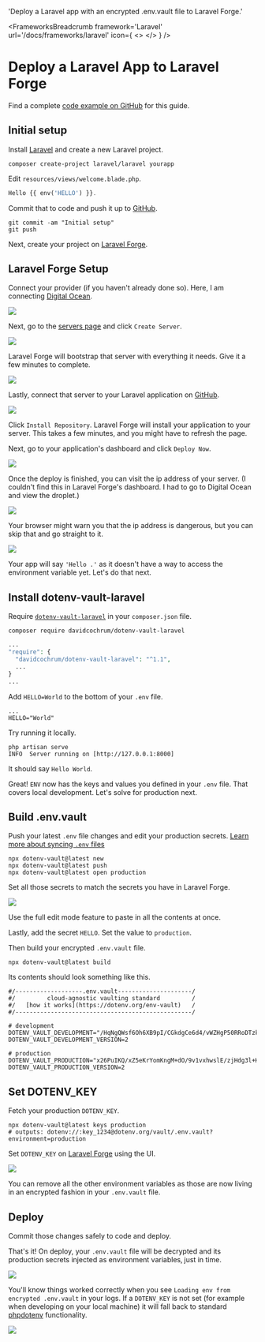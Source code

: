 

  'Deploy a Laravel app with an encrypted .env.vault file to Laravel Forge.'

<FrameworksBreadcrumb framework='Laravel' url='/docs/frameworks/laravel' icon={
  <>
    <LaravelIcon className="h-9 w-9 text-[#CC0000]"/>
    <LaravelForgeIcon className="h-10 w-10 text-[#212936] dark:invert"/>
  </>
} />
# Deploy a Laravel App to Laravel Forge
<GuideHeading lead={description} />

<Note>
  Find a complete <a href="https://github.com/dotenv-org/examples/tree/master/laravel/laravel-forge">code example on GitHub</a> for this guide.
</Note>

## Initial setup

Install [Laravel](https://laravel.com/docs) and create a new Laravel project.

```
composer create-project laravel/laravel yourapp
```

Edit `resources/views/welcome.blade.php`.

```php {{ title: 'resources/views/welcome.blade.php' }}
Hello {{ env('HELLO') }}.
```

Commit that to code and push it up to [GitHub](https://github.com).

```
git commit -am "Initial setup"
git push
```

Next, create your project on [Laravel Forge](https://forge.laravel.com/).

## Laravel Forge Setup

Connect your provider (if you haven't already done so). Here, I am connecting [Digital Ocean](https://digitalocean.com).

![](/assets/img/docs/laravel-forge-connect-provider.png)

Next, go to the [servers page](https://forge.laravel.com/servers) and click `Create Server`.

![](/assets/img/docs/laravel-forge-create-server.png)

Laravel Forge will bootstrap that server with everything it needs. Give it a few minutes to complete.

![](/assets/img/docs/laravel-forge-server-installing.png)

Lastly, connect that server to your Laravel application on [GitHub](https://github.com).

![](/assets/img/docs/laravel-forge-connect-github.png)

Click `Install Repository`. Laravel Forge will install your application to your server. This takes a few minutes, and you might have to refresh the page.

Next, go to your application's dashboard and click `Deploy Now`.

![](/assets/img/docs/laravel-forge-deploy-now.png)

Once the deploy is finished, you can visit the ip address of your server. (I couldn't find this in Laravel Forge's dashboard. I had to go to Digital Ocean and view the droplet.)

![](/assets/img/docs/laravel-forge-ip-address.png)

Your browser might warn you that the ip address is dangerous, but you can skip that and go straight to it.

![](/assets/img/docs/laravel-forge-hello.png)

Your app will say `'Hello .'` as it doesn't have a way to access the environment variable yet. Let's do that next.

## Install dotenv-vault-laravel

Require [`dotenv-vault-laravel`](https://github.com/davidcochrum/dotenv-vault-laravel) in your `composer.json` file.

```shell
composer require davidcochrum/dotenv-vault-laravel
```
```php {{ title: 'composer.json' }}
...
"require": {
  "davidcochrum/dotenv-vault-laravel": "^1.1",
  ...
}
...
```

Add `HELLO=World` to the bottom of your `.env` file.

```shell {{ title: '.env' }}
...
HELLO="World"
```

Try running it locally.

```shell
php artisan serve
INFO  Server running on [http://127.0.0.1:8000]
```

It should say `Hello World`.

<ScreenshotBrowser url='/assets/img/docs/nextjs-hello-world.png' />

Great! `ENV` now has the keys and values you defined in your `.env` file. That covers local development. Let's solve for production next.

## Build .env.vault

Push your latest `.env` file changes and edit your production secrets. [Learn more about syncing `.env` files](/docs/quickstart/sync)

```shell
npx dotenv-vault@latest new
npx dotenv-vault@latest push
npx dotenv-vault@latest open production
```

Set all those secrets to match the secrets you have in Laravel Forge.

![](/assets/img/docs/laravel-forge-site-environment.png)

Use the full edit mode feature to paste in all the contents at once.

<ScreenshotBrowser url="/assets/img/docs/laravel-forge-edit-production.gif" www="www.dotenv.org" />

Lastly, add the secret `HELLO`. Set the value to `production`.

<ScreenshotBrowser url="/assets/img/docs/edit-production-laravel-hello.gif" www="www.dotenv.org" />

Then build your encrypted `.env.vault` file.

```shell
npx dotenv-vault@latest build
```

Its contents should look something like this.

```shell {{ title: '.env.vault' }}
#/-------------------.env.vault---------------------/
#/         cloud-agnostic vaulting standard         /
#/   [how it works](https://dotenv.org/env-vault)   /
#/--------------------------------------------------/

# development
DOTENV_VAULT_DEVELOPMENT="/HqNgQWsf6Oh6XB9pI/CGkdgCe6d4/vWZHgP50RRoDTzkzPQk/xOaQs="
DOTENV_VAULT_DEVELOPMENT_VERSION=2

# production
DOTENV_VAULT_PRODUCTION="x26PuIKQ/xZ5eKrYomKngM+dO/9v1vxhwslE/zjHdg3l+H6q6PheB5GVDVIbZg=="
DOTENV_VAULT_PRODUCTION_VERSION=2
```

## Set DOTENV_KEY

Fetch your production `DOTENV_KEY`.

```shell
npx dotenv-vault@latest keys production
# outputs: dotenv://:key_1234@dotenv.org/vault/.env.vault?environment=production
```

Set `DOTENV_KEY` on [Laravel Forge](https://laravel.forge.com) using the UI.

![](/assets/img/docs/laravel-forge-set-dotenv-key.png)

You can remove all the other environment variables as those are now living in an encrypted fashion in your `.env.vault` file.

## Deploy

Commit those changes safely to code and deploy.

That's it! On deploy, your `.env.vault` file will be decrypted and its production secrets injected as environment variables‚ just in time.

![](/assets/img/docs/laravel-forge-hello-production.png)

You'll know things worked correctly when you see `Loading env from encrypted .env.vault` in your logs. If a `DOTENV_KEY` is not set (for example when developing on your local machine) it will fall back to standard [phpdotenv](https://github.com/vlucas/phpdotenv) functionality.

![](/assets/img/docs/laravel-forge-logs-vault.png)

<WellDone/>
